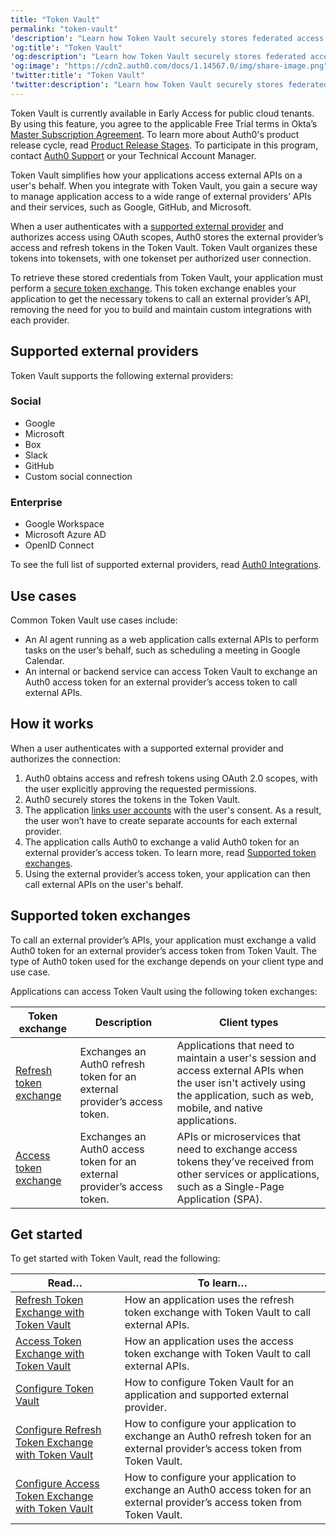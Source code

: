 ```yaml
---
title: "Token Vault"
permalink: "token-vault"
'description': "Learn how Token Vault securely stores federated access and refresh tokens."
'og:title': "Token Vault"
'og:description': "Learn how Token Vault securely stores federated access and refresh tokens."
'og:image': "https://cdn2.auth0.com/docs/1.14567.0/img/share-image.png"
'twitter:title': "Token Vault"
'twitter:description': "Learn how Token Vault securely stores federated access and refresh tokens."
---
```


<Warning>

Token Vault is currently available in Early Access for public cloud tenants. By using this feature, you agree to the applicable Free Trial terms in Okta’s [Master Subscription Agreement](https://www.okta.com/legal). To learn more about Auth0's product release cycle, read [Product Release Stages](/docs/fr-ca/troubleshoot/product-lifecycle/product-release-stages). To participate in this program, contact [Auth0 Support](https://support.auth0.com/) or your Technical Account Manager.

</Warning>

Token Vault simplifies how your applications access external APIs on a user's behalf. When you integrate with Token Vault, you gain a secure way to manage application access to a wide range of external providers’ APIs and their services, such as Google, GitHub, and Microsoft.

When a user authenticates with a [supported external provider](#supported-external-providers) and authorizes access using <Tooltip href="/docs/docs/fr-ca/glossary?term=oath2" tip="OAuth 2.0
Cadre d’applications d’autorisation qui définit les protocoles d’autorisation et les flux de production." cta="Voir le glossaire">OAuth</Tooltip> scopes, Auth0 stores the external provider’s access and <Tooltip href="/docs/docs/fr-ca/glossary?term=refresh-token" tip="Jeton d’actualisation
Jeton utilisé pour obtenir un jeton d’accès renouvelé sans obliger les utilisateurs à se connecter à nouveau." cta="Voir le glossaire">refresh tokens</Tooltip> in the Token Vault. Token Vault organizes these tokens into <Tooltip href="/docs/docs/fr-ca/glossary?term=tokenset" tip="Tokenset
Contains the access and refresh tokens needed to call an external provider's APIs." cta="Voir le glossaire">tokensets</Tooltip>, with one tokenset per authorized user connection.

To retrieve these stored credentials from Token Vault, your application must perform a [secure token exchange](#token-exchanges). This token exchange enables your application to get the necessary tokens to call an external provider’s API, removing the need for you to build and maintain custom integrations with each provider.

## Supported external providers

Token Vault supports the following external providers:

### Social

* Google
* Microsoft
* Box
* Slack
* GitHub
* Custom social connection

### Enterprise

* Google Workspace
* Microsoft Azure AD
* <Tooltip href="/docs/docs/fr-ca/glossary?term=openid" tip="OpenID Norme ouverte d’authentification qui permet aux applications de vérifier l’identité des utilisateurs sans avoir à collecter leurs informations de connexion." cta="Voir le glossaire">OpenID</Tooltip> Connect

To see the full list of supported external providers, read [Auth0 Integrations](https://auth0.com/ai/docs/integrations/overview).

## Use cases

Common Token Vault use cases include:

* An AI agent running as a web application calls external APIs to perform tasks on the user’s behalf, such as scheduling a meeting in Google Calendar.
* An internal or backend service can <Tooltip href="/docs/docs/fr-ca/glossary?term=access-token" tip="Jeton d’accès
Identifiant d’autorisation, sous la forme d’une chaîne opaque ou d’un JWT, utilisé pour accéder à une API." cta="Voir le glossaire">access Token</Tooltip> Vault to exchange an Auth0 access token for an external provider’s access token to call external APIs.

## How it works

When a user authenticates with a supported external provider and authorizes the connection:

1. Auth0 obtains access and refresh tokens using OAuth 2.0 scopes, with the user explicitly approving the requested permissions.
2. Auth0 securely stores the tokens in the Token Vault.
3. The application [links user accounts](/docs/fr-ca/manage-users/user-accounts/user-account-linking) with the user's consent. As a result, the user won’t have to create separate accounts for each external provider.
4. The application calls Auth0 to exchange a valid Auth0 token for an external provider’s access token. To learn more, read [Supported token exchanges](#supported-token-exchanges).
5. Using the external provider’s access token, your application can then call external APIs on the user's behalf.

## Supported token exchanges

To call an external provider’s APIs, your application must exchange a valid Auth0 token for an external provider’s access token from Token Vault. The type of Auth0 token used for the exchange depends on your client type and use case.

Applications can access Token Vault using the following token exchanges:

<table class="table"><thead>
<tr>
<th><strong>Token exchange</strong></th>
<th><strong>Description</strong></th>
<th><strong>Client types</strong></th>
</tr>
</thead>
<tbody>
<tr>
<td><a href="/docs/docs/fr-ca/secure/tokens/token-vault/refresh-token-exchange-with-token-vault">Refresh token exchange</a></td>
<td>Exchanges an Auth0 refresh token for an external provider’s access token.</td>
<td>Applications that need to maintain a user's session and access external APIs when the user isn't actively using the application, such as web, mobile, and native applications.</td>
</tr>
<tr>
<td><a href="/docs/docs/fr-ca/secure/tokens/token-vault/access-token-exchange-with-token-vault">Access token exchange</a></td>
<td>Exchanges an Auth0 access token for an external provider’s access token.</td>
<td>APIs or microservices that need to exchange access tokens they’ve received from other services or applications, such as a Single-Page Application (SPA).</td>
</tr>
</tbody>
</table>

## Get started

To get started with Token Vault, read the following:

<table class="table"><thead>
<tr>
<th><strong>Read…</strong></th>
<th><strong>To learn…</strong></th>
</tr>
</thead>
<tbody>
<tr>
<td><a href="/docs/docs/fr-ca/secure/tokens/token-vault/refresh-token-exchange-with-token-vault">Refresh Token Exchange with Token Vault</a></td>
<td>How an application uses the refresh token exchange with Token Vault to call external APIs.</td>
</tr>
<tr>
<td><a href="/docs/docs/fr-ca/secure/tokens/token-vault/access-token-exchange-with-token-vault">Access Token Exchange with Token Vault</a></td>
<td>How an application uses the access token exchange with Token Vault to call external APIs.</td>
</tr>
<tr>
<td><a href="/docs/docs/fr-ca/secure/tokens/token-vault/configure-token-vault">Configure Token Vault</a></td>
<td>How to configure Token Vault for an application and supported external provider.</td>
</tr>
<tr>
<td><a href="/docs/docs/fr-ca/secure/tokens/token-vault/configure-refresh-token-exchange-with-token-vault">Configure Refresh Token Exchange with Token Vault</a></td>
<td>How to configure your application to exchange an Auth0 refresh token for an external provider’s access token from Token Vault.</td>
</tr>
<tr>
<td><a href="/docs/docs/fr-ca/secure/tokens/token-vault/configure-access-token-exchange-with-token-vault">Configure Access Token Exchange with Token Vault</a></td>
<td>How to configure your application to exchange an Auth0 access token for an external provider’s access token from Token Vault.</td>
</tr>
</tbody>
</table>